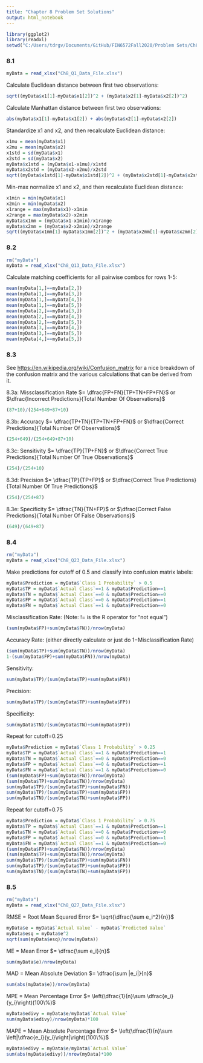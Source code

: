 ```yaml
---
title: "Chapter 8 Problem Set Solutions"
output: html_notebook
---
```


```r
library(ggplot2)
library(readxl)
setwd("C:/Users/tdrgv/Documents/GitHub/FIN6572Fall2020/Problem Sets/Ch8")
```

### 8.1

```r
myData = read_xlsx("Ch8_Q1_Data_File.xlsx")
```

Calculate Euclidean distance between first two observations:
```r
sqrt((myData$x1[1]-myData$x1[2])^2 + (myData$x2[1]-myData$x2[2])^2)
```

Calculate Manhattan distance between first two observations:
```r
abs(myData$x1[1]-myData$x1[2]) + abs(myData$x2[1]-myData$x2[2])
```

Standardize x1 and x2, and then recalculate Euclidean distance:
```r
x1mu = mean(myData$x1)
x2mu = mean(myData$x2)
x1std = sd(myData$x1)
x2std = sd(myData$x2)
myData$x1std = (myData$x1-x1mu)/x1std
myData$x2std = (myData$x2-x2mu)/x2std
sqrt((myData$x1std[1]-myData$x1std[2])^2 + (myData$x2std[1]-myData$x2std[2])^2)
```

Min-max normalize x1 and x2, and then recalculate Euclidean distance:
```r
x1min = min(myData$x1)
x2min = min(myData$x2)
x1range = max(myData$x1)-x1min
x2range = max(myData$x2)-x2min
myData$x1mm = (myData$x1-x1min)/x1range
myData$x2mm = (myData$x2-x2min)/x2range
sqrt((myData$x1mm[1]-myData$x1mm[2])^2 + (myData$x2mm[1]-myData$x2mm[2])^2)
```


### 8.2

```r
rm("myData")
myData = read_xlsx("Ch8_Q13_Data_File.xlsx")
```

Calculate matching coefficients for all pairwise combos for rows 1-5:
```r
mean(myData[1,]==myData[2,])
mean(myData[1,]==myData[3,])
mean(myData[1,]==myData[4,])
mean(myData[1,]==myData[5,])
mean(myData[2,]==myData[3,])
mean(myData[2,]==myData[4,])
mean(myData[2,]==myData[5,])
mean(myData[3,]==myData[4,])
mean(myData[3,]==myData[5,])
mean(myData[4,]==myData[5,])
```


### 8.3

See <https://en.wikipedia.org/wiki/Confusion_matrix> for a nice breakdown of the confusion matrix and the various calculations that can be derived from it.

8.3a: Missclassification Rate $= \dfrac{FP+FN}{TP+TN+FP+FN}$ or $\dfrac{Incorrect Predictions}{Total Number Of Observations}$

```r
(87+10)/(254+649+87+10)
```

8.3b: Accuracy $= \dfrac{TP+TN}{TP+TN+FP+FN}$ or $\dfrac{Correct Predictions}{Total Number Of Observations}$
```r
(254+649)/(254+649+87+10)
```

8.3c: Sensitivity $= \dfrac{TP}{TP+FN}$ or $\dfrac{Correct True Predictions}{Total Number Of True Observations}$
```r
(254)/(254+10)
```

8.3d: Precision $= \dfrac{TP}{TP+FP}$ or $\dfrac{Correct True Predictions}{Total Number Of True Predictions}$
```r
(254)/(254+87)
```

8.3e: Specificity $= \dfrac{TN}{TN+FP}$ or $\dfrac{Correct False Predictions}{Total Number Of False  Observations}$
```r
(649)/(649+87)
```



### 8.4

```r
rm("myData")
myData = read_xlsx("Ch8_Q23_Data_File.xlsx")
```

Make predictions for cutoff of 0.5 and classify into confusion matrix labels:
```r
myData$Prediction = myData$`Class 1 Probability` > 0.5
myData$TP = myData$`Actual Class`==1 & myData$Prediction==1
myData$TN = myData$`Actual Class`==0 & myData$Prediction==0
myData$FP = myData$`Actual Class`==0 & myData$Prediction==1
myData$FN = myData$`Actual Class`==1 & myData$Prediction==0
```

Misclassification Rate: (Note: != is the R operator for "not equal")
```r
(sum(myData$FP)+sum(myData$FN))/nrow(myData)
```

Accuracy Rate: (either directly calculate or just do $1-$Misclassification Rate)
```r
(sum(myData$TP)+sum(myData$TN))/nrow(myData)
1-(sum(myData$FP)+sum(myData$FN))/nrow(myData)
```

Sensitivity:
```r
sum(myData$TP)/(sum(myData$TP)+sum(myData$FN))
```

Precision:
```r
sum(myData$TP)/(sum(myData$TP)+sum(myData$FP))
```

Specificity:
```r
sum(myData$TN)/(sum(myData$TN)+sum(myData$FP))
```

Repeat for cutoff=0.25
```r
myData$Prediction = myData$`Class 1 Probability` > 0.25
myData$TP = myData$`Actual Class`==1 & myData$Prediction==1
myData$TN = myData$`Actual Class`==0 & myData$Prediction==0
myData$FP = myData$`Actual Class`==0 & myData$Prediction==1
myData$FN = myData$`Actual Class`==1 & myData$Prediction==0
(sum(myData$FP)+sum(myData$FN))/nrow(myData)
(sum(myData$TP)+sum(myData$TN))/nrow(myData)
sum(myData$TP)/(sum(myData$TP)+sum(myData$FN))
sum(myData$TP)/(sum(myData$TP)+sum(myData$FP))
sum(myData$TN)/(sum(myData$TN)+sum(myData$FP))
```

Repeat for cutoff=0.75
```r
myData$Prediction = myData$`Class 1 Probability` > 0.75
myData$TP = myData$`Actual Class`==1 & myData$Prediction==1
myData$TN = myData$`Actual Class`==0 & myData$Prediction==0
myData$FP = myData$`Actual Class`==0 & myData$Prediction==1
myData$FN = myData$`Actual Class`==1 & myData$Prediction==0
(sum(myData$FP)+sum(myData$FN))/nrow(myData)
(sum(myData$TP)+sum(myData$TN))/nrow(myData)
sum(myData$TP)/(sum(myData$TP)+sum(myData$FN))
sum(myData$TP)/(sum(myData$TP)+sum(myData$FP))
sum(myData$TN)/(sum(myData$TN)+sum(myData$FP))
```


### 8.5

```r
rm("myData")
myData = read_xlsx("Ch8_Q27_Data_File.xlsx")
```

RMSE = Root Mean Squared Error $= \sqrt{\dfrac{\sum e_i^2}{n}}$
```r
myData$e = myData$`Actual Value` - myData$`Predicted Value`
myData$esq = myData$e^2
sqrt(sum(myData$esq)/nrow(myData))
```

ME = Mean Error $= \dfrac{\sum e_i}{n}$
```r
sum(myData$e)/nrow(myData)
```

MAD = Mean Absolute Deviation $= \dfrac{\sum |e_i|}{n}$
```r
sum(abs(myData$e))/nrow(myData)
```

MPE = Mean Percentage Error $= \left(\dfrac{1}{n}\sum \dfrac{e_i}{y_i}\right)(100\%)$
```r
myData$edivy = myData$e/myData$`Actual Value`
sum(myData$edivy)/nrow(myData)*100
```

MAPE = Mean Absolute Percentage Error $= \left(\dfrac{1}{n}\sum \left|\dfrac{e_i}{y_i}\right|\right)(100\%)$
```r
myData$edivy = myData$e/myData$`Actual Value`
sum(abs(myData$edivy))/nrow(myData)*100
```




































